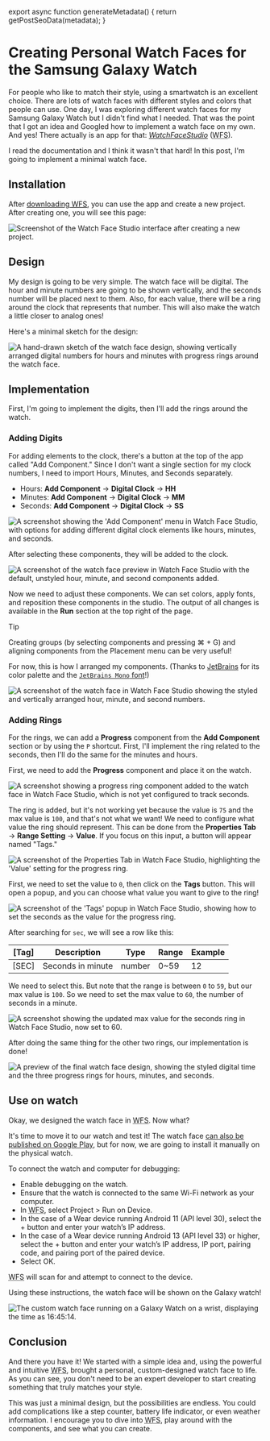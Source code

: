 
export async function generateMetadata() {
  return getPostSeoData(metadata);
}

<div style={{ '--cta': '#f79c2e'}}>

# Creating Personal Watch Faces for the Samsung Galaxy Watch

<PostMetadata metadata={metadata} />

For people who like to match their style, using a smartwatch is an excellent choice. There are lots of
watch faces with different styles and colors that people can use. One day, I was exploring different watch faces for my Samsung Galaxy Watch
but I didn't find what I needed. That was the point that I got an idea and Googled how to implement a watch face on my own.
And yes! There actually is an app for that: [<dfn id="WFS">WatchFaceStudio</dfn>](https://developer.samsung.com/watch-face-studio/overview.html) (<abbr title="Watch Face Studio">WFS</abbr>).

I read the documentation and I think it wasn't that hard! In this post, I'm going to implement a minimal watch face.

## Installation

After [downloading <abbr title="Watch Face Studio">WFS</abbr>](https://developer.samsung.com/watch-face-studio/download.html), you can use the app and create a new project. After creating one,
you will see this page:

![Screenshot of the Watch Face Studio interface after creating a new project.](/assets/create-watch-face-in-galaxy-watch/start.png)

## Design

My design is going to be very simple. The watch face will be digital. The hour and minute numbers are going to be shown vertically, and the seconds number will be placed next to them.
Also, for each value, there will be a ring around the clock that represents that number. This will also make the watch a little closer to analog ones!

Here's a minimal sketch for the design:

![A hand-drawn sketch of the watch face design, showing vertically arranged digital numbers for hours and minutes with progress rings around the watch face.](/assets/create-watch-face-in-galaxy-watch/sketch.jpg)

## Implementation

First, I'm going to implement the digits, then I'll add the rings around the watch.

### Adding Digits

For adding elements to the clock, there's a button at the top of the app called "Add Component." Since I don't want a single section for my clock numbers, I need to import Hours, Minutes, and Seconds separately.

- Hours: **Add Component** → **Digital Clock** → **HH**
- Minutes: **Add Component** → **Digital Clock** → **MM**
- Seconds: **Add Component** → **Digital Clock** → **SS**

![A screenshot showing the 'Add Component' menu in Watch Face Studio, with options for adding different digital clock elements like hours, minutes, and seconds.](/assets/create-watch-face-in-galaxy-watch/adding-components.png)

After selecting these components, they will be added to the clock.

![A screenshot of the watch face preview in Watch Face Studio with the default, unstyled hour, minute, and second components added.](/assets/create-watch-face-in-galaxy-watch/components-added-to-watch.png)

Now we need to adjust these components. We can set colors, apply fonts, and reposition these components in the studio.
The output of all changes is available in the **Run** section at the top right of the page.

> [!TIP]
> Creating groups (by selecting components and pressing ⌘ + G) and aligning components from the Placement menu can be very useful!

For now, this is how I arranged my components. (Thanks to [JetBrains](https://www.jetbrains.com/) for its color palette and the [`JetBrains Mono` font](https://www.jetbrains.com/lp/mono/)!)

![A screenshot of the watch face in Watch Face Studio showing the styled and vertically arranged hour, minute, and second numbers.](/assets/create-watch-face-in-galaxy-watch/placing-numbers-in-watch.png)

### Adding Rings

For the rings, we can add a **Progress** component from the **Add Component** section or by using the `P` shortcut.
First, I'll implement the ring related to the seconds, then I'll do the same for the minutes and hours.

First, we need to add the **Progress** component and place it on the watch.

![A screenshot showing a progress ring component added to the watch face in Watch Face Studio, which is not yet configured to track seconds.](/assets/create-watch-face-in-galaxy-watch/adding-seconds-ring.png)

The ring is added, but it's not working yet because the value is `75` and the max value is `100`, and that's not what we want!
We need to configure what value the ring should represent.
This can be done from the **Properties Tab** → **Range Setting** → **Value**. If you focus on this input, a button will appear named "Tags."

![A screenshot of the Properties Tab in Watch Face Studio, highlighting the 'Value' setting for the progress ring.](/assets/create-watch-face-in-galaxy-watch/ring-value.png)

First, we need to set the value to `0`, then click on the **Tags** button.
This will open a popup, and you can choose what value you want to give to the ring!

![A screenshot of the 'Tags' popup in Watch Face Studio, showing how to set the seconds as the value for the progress ring.](/assets/create-watch-face-in-galaxy-watch/setting-sec-for-ring-value.png)

After searching for `sec`, we will see a row like this:

| [Tag] | Description       | Type   | Range | Example |
| ----- | ----------------- | ------ | ----- | ------- |
| [SEC] | Seconds in minute | number | 0~59  | 12      |

We need to select this. But note that the range is between `0` to `59`, but our max value is `100`. So we need to set the max value to `60`, the number of seconds in a minute.

![A screenshot showing the updated max value for the seconds ring in Watch Face Studio, now set to 60.](/assets/create-watch-face-in-galaxy-watch/updating-max-value-of-ring.png)

After doing the same thing for the other two rings, our implementation is done!

![A preview of the final watch face design, showing the styled digital time and the three progress rings for hours, minutes, and seconds.](/assets/create-watch-face-in-galaxy-watch/final-preview.png)

## Use on watch

Okay, we designed the watch face in <abbr title="Watch Face Studio">WFS</abbr>. Now what?

It's time to move it to our watch and test it! The watch face [can also be published on Google Play](https://developer.samsung.com/watch-face-studio/user-guide/build.html), but for now, we are going to install it manually on the physical watch.

To connect the watch and computer for debugging:

- Enable debugging on the watch.
- Ensure that the watch is connected to the same Wi-Fi network as your computer.
- In <abbr title="Watch Face Studio">WFS</abbr>, select Project > Run on Device.
- In the case of a Wear device running Android 11 (API level 30), select the + button and enter your watch’s IP address.
- In the case of a Wear device running Android 13 (API level 33) or higher, select the + button and enter your watch’s IP address, IP port, pairing code, and pairing port of the paired device.
- Select OK.

<abbr title="Watch Face Studio">WFS</abbr> will scan for and attempt to connect to
the device.

Using these instructions, the watch face will be shown on the Galaxy watch!

![The custom watch face running on a Galaxy Watch on a wrist, displaying the time as 16:45:14.](/assets/create-watch-face-in-galaxy-watch/final-result.jpeg)

## Conclusion

And there you have it! We started with a simple idea and, using the powerful and intuitive <abbr title="Watch Face Studio">WFS</abbr>, brought a personal, custom-designed watch face to life. As you can see, you don't need to be an expert developer to start creating something that truly matches your style.

This was just a minimal design, but the possibilities are endless. You could add complications like a step counter, battery life indicator, or even weather information. I encourage you to dive into <abbr title="Watch Face Studio">WFS</abbr>, play around with the components, and see what you can create.


</div>